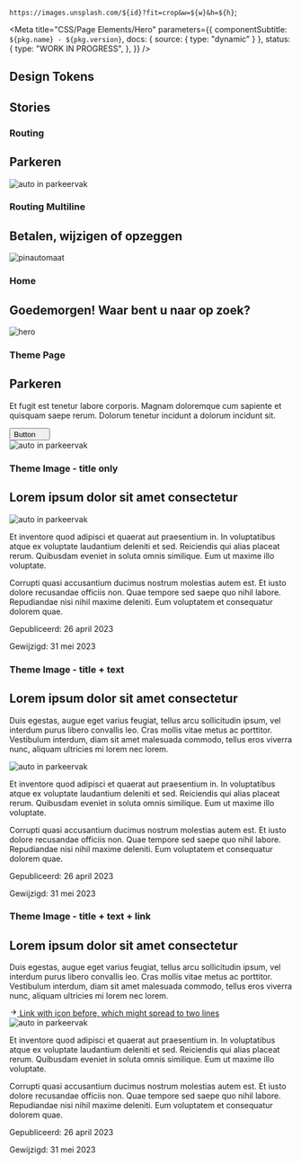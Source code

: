 
  `https://images.unsplash.com/${id}?fit=crop&w=${w}&h=${h}`;

<Meta
  title="CSS/Page Elements/Hero"
  parameters={{
    componentSubtitle: `${pkg.name} - ${pkg.version}`,
    docs: { source: { type: "dynamic" } },
    status: {
      type: "WORK IN PROGRESS",
    },
  }}
/>

<Description markdown={readme} />

## Design Tokens

<DesignTokenDocBlock categoryName="Hero" viewType="table" />

## Stories

### Routing

<Canvas>
  <Story name="Routing">
    <section className="denhaag-hero denhaag-hero--routing">
      <div className="denhaag-hero__container">
        <div className="denhaag-hero__content">
          <h1 className="denhaag-hero__title utrecht-heading-1">Parkeren</h1>
        </div>
      </div>
      <img
        className="denhaag-hero__image"
        src={heroImage(400, 560, "photo-1470224114660-3f6686c562eb")}
        alt="auto in parkeervak"
      />
    </section>
  </Story>
</Canvas>

### Routing Multiline

<Canvas>
  <Story name="Routing Multiline">
    <section className="denhaag-hero denhaag-hero--routing">
      <div className="denhaag-hero__container">
        <div className="denhaag-hero__content">
          <h1 className="denhaag-hero__title utrecht-heading-1">Betalen, wijzigen of opzeggen</h1>
        </div>
      </div>
      <img
        className="denhaag-hero__image"
        src={heroImage(400, 560, "photo-1634733988138-bf2c3a2a13fa")}
        alt="pinautomaat"
      />
    </section>
  </Story>
</Canvas>

### Home

<Canvas>
  <Story name="Home">
    <section className="denhaag-hero denhaag-hero--home">
      <div className="denhaag-hero__container">
        <div className="denhaag-hero__content">
          <h1 className="denhaag-hero__title utrecht-heading-1">
            <strong>Goedemorgen!</strong> Waar bent u naar op zoek?
          </h1>
        </div>
      </div>
      <img className="denhaag-hero__image" src={heroImage(800, 800)} alt="hero" />
    </section>
  </Story>
</Canvas>

### Theme Page

<Canvas>
  <Story name="Theme Page">
    <section className="denhaag-hero denhaag-hero--theme-page">
      <div className="denhaag-hero__container">
        <div className="denhaag-hero__content">
          <h1 className="denhaag-hero__title utrecht-heading-1">Parkeren</h1>
          <p className="utrecht-paragraph denhaag-hero__text">
            Et fugit est tenetur labore corporis. Magnam doloremque cum sapiente et quisquam saepe rerum. Dolorum
            tenetur incidunt a dolorum incidunt sit.
          </p>
          <button className="denhaag-button denhaag-button--end-icon">
            Button
            <span className="denhaag-button__icon">
              <svg
                aria-hidden="true"
                className="denhaag-icon"
                width="1em"
                height="1em"
                viewBox="0 0 24 24"
                fill="none"
                xmlns="http://www.w3.org/2000/svg"
              >
                <path d="M5.79289 8.29289C6.18342 7.90237 6.81658 7.90237 7.20711 8.29289L12.5 13.5858L17.7929 8.29289C18.1834 7.90237 18.8166 7.90237 19.2071 8.29289C19.5976 8.68342 19.5976 9.31658 19.2071 9.70711L13.2071 15.7071C12.8166 16.0976 12.1834 16.0976 11.7929 15.7071L5.79289 9.70711C5.40237 9.31658 5.40237 8.68342 5.79289 8.29289Z" />
              </svg>
            </span>
          </button>
        </div>
      </div>
      <img
        className="denhaag-hero__image"
        src={heroImage(400, 560, "photo-1470224114660-3f6686c562eb")}
        alt="auto in parkeervak"
      />
    </section>
  </Story>
</Canvas>

### Theme Image - title only

<Canvas>
  <Story name="Theme Image - title only">
    <section className="denhaag-hero denhaag-hero--theme-page denhaag-hero--theme-image">
      <div className="denhaag-hero__container">
        <div className="denhaag-hero__content">
          <h1 className="denhaag-hero__title utrecht-heading-1">Lorem ipsum dolor sit amet consectetur </h1>
        </div>
      </div>
      <img
        className="denhaag-hero__image"
        src="https://images.unsplash.com/photo-1593439426324-71b3f44ca9ee?ixlib=rb-4.0.3&ixid=MnwxMjA3fDB8MHxwaG90by1wYWdlfHx8fGVufDB8fHx8&auto=format&fit=crop&w=2340&q=80"
        alt="auto in parkeervak"
      />
    </section>
    <section className="page-container page-container--has-columns-first">
      <div className="page-container__columns">
        <section className="denhaag-columns denhaag-columns--single">
          <div className="denhaag-column">
            <p className="utrecht-paragraph">
              Et inventore quod adipisci et quaerat aut praesentium in. In voluptatibus atque ex voluptate laudantium
              deleniti et sed. Reiciendis qui alias placeat rerum. Quibusdam eveniet in soluta omnis similique. Eum ut
              maxime illo voluptate.
            </p>
            <p className="utrecht-paragraph">
              Corrupti quasi accusantium ducimus nostrum molestias autem est. Et iusto dolore recusandae officiis non.
              Quae tempore sed saepe quo nihil labore. Repudiandae nisi nihil maxime deleniti. Eum voluptatem et
              consequatur dolorem quae.
            </p>
          </div>
        </section>
        <div className="denhaag-article-meta denhaag-article-meta--responsive">
          <p className="denhaag-article-meta__item">Gepubliceerd: 26 april 2023</p>
          <p className="denhaag-article-meta__item">Gewijzigd: 31 mei 2023</p>
        </div>
      </div>
    </section>
  </Story>
</Canvas>

### Theme Image - title + text

<Canvas>
  <Story name="Theme Image - title + text">
    <section className="denhaag-hero denhaag-hero--theme-page denhaag-hero--theme-image">
      <div className="denhaag-hero__container">
        <div className="denhaag-hero__content">
          <h1 className="denhaag-hero__title utrecht-heading-1">Lorem ipsum dolor sit amet consectetur </h1>
          <p className="utrecht-paragraph denhaag-hero__text">
            Duis egestas, augue eget varius feugiat, tellus arcu sollicitudin ipsum, vel interdum purus libero convallis
            leo. Cras mollis vitae metus ac porttitor. Vestibulum interdum, diam sit amet malesuada commodo, tellus eros
            viverra nunc, aliquam ultricies mi lorem nec lorem.
          </p>
        </div>
      </div>
      <img
        className="denhaag-hero__image"
        src="https://images.unsplash.com/photo-1593439426324-71b3f44ca9ee?ixlib=rb-4.0.3&ixid=MnwxMjA3fDB8MHxwaG90by1wYWdlfHx8fGVufDB8fHx8&auto=format&fit=crop&w=2340&q=80"
        alt="auto in parkeervak"
      />
    </section>
    <section className="page-container page-container--has-columns-first">
      <div className="page-container__columns">
        <section className="denhaag-columns denhaag-columns--single">
          <div className="denhaag-column">
            <p className="utrecht-paragraph">
              Et inventore quod adipisci et quaerat aut praesentium in. In voluptatibus atque ex voluptate laudantium
              deleniti et sed. Reiciendis qui alias placeat rerum. Quibusdam eveniet in soluta omnis similique. Eum ut
              maxime illo voluptate.
            </p>
            <p className="utrecht-paragraph">
              Corrupti quasi accusantium ducimus nostrum molestias autem est. Et iusto dolore recusandae officiis non.
              Quae tempore sed saepe quo nihil labore. Repudiandae nisi nihil maxime deleniti. Eum voluptatem et
              consequatur dolorem quae.
            </p>
          </div>
        </section>
        <div className="denhaag-article-meta denhaag-article-meta--responsive">
          <p className="denhaag-article-meta__item">Gepubliceerd: 26 april 2023</p>
          <p className="denhaag-article-meta__item">Gewijzigd: 31 mei 2023</p>
        </div>
      </div>
    </section>
  </Story>
</Canvas>

### Theme Image - title + text + link

<Canvas>
  <Story name="Theme Image - title + text + link">
    <section className="denhaag-hero denhaag-hero--theme-page denhaag-hero--theme-image">
      <div className="denhaag-hero__container">
        <div className="denhaag-hero__content">
          <h1 className="denhaag-hero__title utrecht-heading-1">Lorem ipsum dolor sit amet consectetur </h1>
          <p className="utrecht-paragraph denhaag-hero__text">
            Duis egestas, augue eget varius feugiat, tellus arcu sollicitudin ipsum, vel interdum purus libero convallis
            leo. Cras mollis vitae metus ac porttitor. Vestibulum interdum, diam sit amet malesuada commodo, tellus eros
            viverra nunc, aliquam ultricies mi lorem nec lorem.
          </p>
          <a
            href="#example-link"
            tabIndex="0"
            className="denhaag-link denhaag-link--with-icon denhaag-link--with-icon-start"
          >
            <span className="denhaag-link__icon">
              <svg
                width="1em"
                height="1em"
                viewBox="0 0 24 24"
                fill="none"
                xmlns="http://www.w3.org/2000/svg"
                className="denhaag-icon"
                focusable="false"
                aria-hidden="true"
                shapeRendering="auto"
              >
                <path
                  d="M12.2929 5.29289C12.6834 4.90237 13.3166 4.90237 13.7071 5.29289L19.7071 11.2929C19.8946 11.4804 20 11.7348 20 12C20 12.2652 19.8946 12.5196 19.7071 12.7071L13.7071 18.7071C13.3166 19.0976 12.6834 19.0976 12.2929 18.7071C11.9024 18.3166 11.9024 17.6834 12.2929 17.2929L16.5858 13L5 13C4.44772 13 4 12.5523 4 12C4 11.4477 4.44772 11 5 11L16.5858 11L12.2929 6.70711C11.9024 6.31658 11.9024 5.68342 12.2929 5.29289Z"
                  fill="currentColor"
                />
              </svg>
            </span>
            <span className="denhaag-link__label">Link with icon before, which might spread to two lines</span>
          </a>
        </div>
      </div>
      <img
        className="denhaag-hero__image"
        src="https://images.unsplash.com/photo-1593439426324-71b3f44ca9ee?ixlib=rb-4.0.3&ixid=MnwxMjA3fDB8MHxwaG90by1wYWdlfHx8fGVufDB8fHx8&auto=format&fit=crop&w=2340&q=80"
        alt="auto in parkeervak"
      />
    </section>
    <section className="page-container page-container--has-columns-first">
      <div className="page-container__columns">
        <section className="denhaag-columns denhaag-columns--single">
          <div className="denhaag-column">
            <p className="utrecht-paragraph">
              Et inventore quod adipisci et quaerat aut praesentium in. In voluptatibus atque ex voluptate laudantium
              deleniti et sed. Reiciendis qui alias placeat rerum. Quibusdam eveniet in soluta omnis similique. Eum ut
              maxime illo voluptate.
            </p>
            <p className="utrecht-paragraph">
              Corrupti quasi accusantium ducimus nostrum molestias autem est. Et iusto dolore recusandae officiis non.
              Quae tempore sed saepe quo nihil labore. Repudiandae nisi nihil maxime deleniti. Eum voluptatem et
              consequatur dolorem quae.
            </p>
          </div>
        </section>
        <div className="denhaag-article-meta denhaag-article-meta--responsive">
          <p className="denhaag-article-meta__item">Gepubliceerd: 26 april 2023</p>
          <p className="denhaag-article-meta__item">Gewijzigd: 31 mei 2023</p>
        </div>
      </div>
    </section>
  </Story>
</Canvas>
